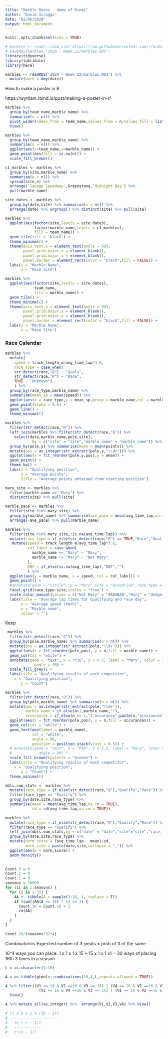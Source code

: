 ```yaml
---
title: "Marble Races - Game of Kings"
author: "David Scroggs"
date: "02/06/2020"
output: html_document
---
```


```r
knitr::opts_chunk$set(echo = TRUE)
```

```r
# marbles <- readr::read_csv('https://raw.githubusercontent.com/rfordatascience/tidytuesday/master/data/2020/2020-06-02/marbles.csv') %>% mutate(date = dmy(date))
# saveRDS(marbles,"2020 - Week 22/marbles.RDS")
library(tidyverse)
library(lubridate)
library(here)

marbles <- readRDS('2020 - Week 22/marbles.RDS') %>% 
  mutate(date = dmy(date))

```



How to make a poster in R

https://wytham.rbind.io/post/making-a-poster-in-r/


```r
marbles %>%
  group_by(team_name,marble_name) %>%
  summarise(n = n()) %>%
  pivot_wider(names_from = team_name,values_from = n,values_fill = list(n = 0)) %>%
  View()

marbles %>%
  group_by(team_name,marble_name) %>%
  summarise(n = n()) %>%
  ggplot(aes(x=team_name,y=marble_name)) +
  geom_point(aes(fill = is.na(n))) +
  scale_fill_brewer()
```


```r
c1_marbles <- marbles %>% 
  group_by(site,marble_name) %>% 
  summarise(n = n()) %>%
  spread(site,n) %>% 
  arrange(`Savage Speedway`,Greenstone,`Midnight Bay`) %>%
  pull(marble_name)

site_dates <- marbles %>%
  group_by(date,site) %>% summarise(n = n()) %>%
  arrange(date) %>% ungroup() %>% distinct(site) %>% pull(site)

marbles %>%
  ggplot(aes(factor(site,levels = site_dates),
             factor(marble_name,levels = c1_marbles),
             fill = team_name)) + 
  geom_tile(fill = 'black') +
  theme_minimal() +
  theme(axis.text.x = element_text(angle = 90),
        panel.grid.major.x = element_blank(),
        panel.grid.major.y = element_blank(),
        panel.border = element_rect(color = "black",fill = FALSE)) +
  labs(y = "Marble Name",
       x = "Race Site")
```

```r
marbles %>%
  ggplot(aes(factor(site,levels = site_dates),
             team_name,
             fill = marble_name)) + 
  geom_tile() +
  theme_minimal() +
  theme(axis.text.x = element_text(angle = 90),
        panel.grid.major.x = element_blank(),
        panel.grid.major.y = element_blank(),
        panel.border = element_rect(color = "black",fill = FALSE)) +
  labs(y = "Marble Name",
       x = "Race Site")
```


### Race Calendar


```r
marbles %>% 
  mutate(
    speed = track_length_m/avg_time_lap*3.6,
    race_type = case_when(
    str_detect(race,"Q") ~ "Qualy",
    str_detect(race,"R") ~ "Race",
    TRUE ~ "Unknown")
    ) %>% 
  group_by(race_type,marble_name) %>%
  summarise(mean_sp = mean(speed)) %>% 
  ggplot(aes(x = race_type,y = mean_sp,group = marble_name,col = marble_name)) +
  geom_point(alpha = 0.6) +
  geom_line() +
  theme_minimal()


```



```r
marbles %>% 
  filter(str_detect(race,"R")) %>%
  left_join(marbles %>% filter(str_detect(race,"Q")) %>%
    select(date,marble_name,pole,site),
            by = c("site" = "site","marble_name" = "marble_name")) %>% 
  group_by(pole.y) %>% summarise(mean = mean(points)) %>% 
  mutate(pos = as.integer(str_extract(pole.y,"\\d+"))) %>%
  ggplot(aes(x = fct_reorder(pole.y,pos),y = mean)) +
  geom_point() +
  theme_bw() +
  labs(x = "Qualifying position",
       y = "Average points",
       title = "Average points obtained from starting position")
```




```r
mary_site <- marbles %>% 
  filter(marble_name == "Mary") %>% 
  distinct(site) %>% pull(site)

marble_pace <- marbles %>% 
  filter(site %in% mary_site) %>%
  group_by(marble_name) %>% summarise(ave_pace = mean(avg_time_lap,na.rm = TRUE)) %>% 
  arrange(-ave_pace) %>% pull(marble_name)

marbles %>% 
  filter(site %in% mary_site,!is.na(avg_time_lap)) %>%
  mutate(race_type = if_else(str_detect(race,"R") == TRUE,"Race","Qualification")) %>% 
   mutate(speed = track_length_m/avg_time_lap*3.6,
          col_label = case_when(
            marble_name == "Mary" ~ "Mary",
            marble_name != "Mary" ~ "Not Mary"
          ),
          DNF = if_else(is.na(avg_time_lap),"DNF","")
          ) %>%
  ggplot(aes(y = marble_name, x = speed, col = col_label)) +
  geom_point() + 
  #annotate(geom = "circle", y = "Mary",site = "Hivedrive",race_type = "Race", y = 1.55, label = "Mary", color = "red") +
  facet_grid(race_type~site,scales = "free") +
  scale_color_manual(values = c("Not Mary" = "#ABABAB","Mary" = "dodgerblue3"))+
  labs(title = "Average lap times for qualifying and race day",
       x = "Average speed (km/h)",
       y = "Marble name",
       colour = "")
```
Keep

```r
 marbles %>% 
  filter(str_detect(race,"Q")) %>%
  group_by(pole,marble_name) %>% summarise(n = n()) %>% 
  mutate(pos = as.integer(str_extract(pole,"\\d+"))) %>%
  ggplot(aes(x = fct_reorder(pole,pos), y = n,fill = marble_name)) + 
  geom_col(col = "white") +
  annotate(geom = "text", x = "P16", y = 6.5, label = "Mary", color = "white",
             angle = 90) +
  scale_fill_grey() +
  labs(title = "Qualifying results of each competitor",
    x = "Qualifying position",
       y = "Count")
```

```r
marbles %>% 
  filter(str_detect(race,"Q")) %>%
  group_by(pole,marble_name) %>% summarise(n = n()) %>% 
  mutate(pos = as.integer(str_extract(pole,"\\d+")),
         marble_name = if_else(n>1,marble_name,""),
         occurances = if_else(n == 1,"1 occurance",paste(n,"occurances"))) %>% 
  ggplot(aes(x = fct_reorder(pole,pos), y = n,fill = occurances)) + 
  geom_col(col = "white") +
  geom_text(aes(label = marble_name),
            col = "white",
            angle = 90,
            position = position_stack(vjust = 0.5)) +
  # annotate(geom = "text", x = "P16", y = 1.5, label = "Mary", color = "white",
  #            angle = 90) +
  scale_fill_brewer(palette = "Greens") +
  labs(title = "Qualifying results of each competitor",
    x = "Qualifying position",
       y = "Count") +
  theme_minimal()
```


```r
mbls.sum_stats <- marbles %>% 
  mutate(race_type = if_else(str_detect(race,"Q"),"Qualify","Race")) %>%
  filter(race_type == "Qualify") %>% 
  group_by(date,site,race_type) %>% 
  summarise(mean = mean(avg_time_lap,na.rm = TRUE),
            sd = sd(avg_time_lap,na.rm = TRUE))

marbles %>% 
  mutate(race_type = if_else(str_detect(race,"Q"),"Qualify","Race")) %>%
  filter(race_type == "Qualify") %>%
  left_join(mbls.sum_stats,by = c("date" = "date","site"="site","race_type" = "race_type")) %>% 
  group_by(date,site,race_type) %>% 
  mutate(norm_score = (avg_time_lap - mean)/sd,
         date_site = paste(date,site,collapse = "_")) %>% 
  ggplot(aes(x = norm_score)) + 
  geom_density()
  

```


```r
Count.3 = 0
Count.2 = 0
Count.1 = 0
seasons = 10000
for (ii in 1:seasons) {
  for (i in 1:32) {
    AA <- tibble(A = sample(1:16, 4, replace = T))
    if (sum((AA$A == 16) * 1) == 3) {
      Count.16 = Count.16 + 1
      rm(AA)
    }
  }
}

Count.16/(seasons*32*4)

```

Combinatorics
Expected number of 3-peats = prob of 3 of the same 

16^4 ways you can place.
1 x 1 x 1 x 15 + 15 x 1 x 1 x1 = 30 ways of placing 16th 3 times in a season


```r

L = as.character(1:16)

A = as.tibble(gtools::combinations(16,4,L,repeats.allowed = TRUE))

A %>% filter((V1 == 16 & V2 ==16 & V3 == 16) | (V4 == 16 & V2 ==16 & V3 == 16) |
               (V1 == 16 & V4 ==16 & V3 == 16) | (V1 == 16 & V2 ==16 & V4 == 16)) %>% 
  View()

A %>% mutate_all(as.integer) %>%  arrange(V1,V2,V3,V4) %>% View()

# (1 x 1 x 1 x (16 - 1))
# ----------------------
#   (n + r - 1)!
#   ------------
#   r!(n - 1)!
```


